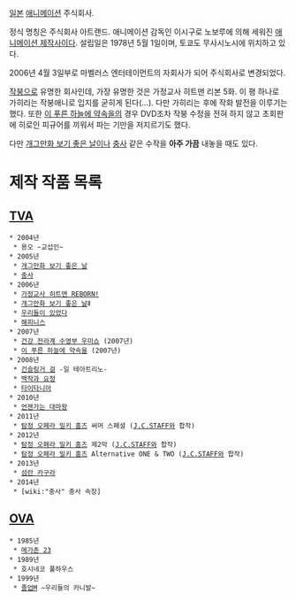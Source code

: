 [[일본]] [[애니메이션]] 주식회사.

정식 명칭은 주식회사 아트랜드. 애니메이션 감독인 이시구로 노보루에 의해 세워진 [[애니메이션 제작사]]이다. 설립일은 1978년 5월 1일이며, 토쿄도 무사시노시에 위치하고 있다. 

2006년 4월 3일부로 마벨러스 엔터테이먼트의 자회사가 되어 주식회사로 변경되었다.

[[작붕]]으로 유명한 회사인데, 가장 유명한 것은 가정교사 히트맨 리본 5화. 이 평 하나로 가히리는 작붕애니로 입지를 굳히게 된다(...). 다만 가히리는 후에 작화 발전을 이루기는 했다. 또한 [[이 푸른 하늘에 약속을]]의 경우 DVD조차 작붕 수정을 전혀 하지 않고 초회판에 히로인 피규어를 끼워서 파는 기만을 저지르기도 했다.

다만 [[개그만화 보기 좋은 날]]이나 [[충사]] 같은 수작을 '''아주 가끔''' 내놓을 때도 있다.

= 제작 작품 목록 =
== [[TVA]] ==
 * 2004년
  * 용오 ~교섭인~
 * 2005년
  * [[개그만화 보기 좋은 날]]
  * [[충사]]
 * 2006년
  * [[가정교사 히트맨 REBORN!]]
  * [[개그만화 보기 좋은 날]]Ⅱ
  * [[우리들이 있었다]]
  * [[해피니스]]
 * 2007년
  * [[건강 전라계 수영부 우미쇼]] (2007년)
  * [[이 푸른 하늘에 약속을]] (2007년)
 * 2008년
  * [[건슬링거 걸]] -일 테아트리노-
  * [[백작과 요정]]
  * [[타이타니아]]
 * 2010년
  * [[언젠가는 대마왕]]
 * 2011년
  * [[탐정 오페라 밀키 홈즈]] 써머 스페셜 ([[J.C.STAFF]]와 합작)
 * 2012년
  * [[탐정 오페라 밀키 홈즈]] 제2막 ([[J.C.STAFF]]와 합작)
  * [[탐정 오페라 밀키 홈즈]] Alternative ONE & TWO ([[J.C.STAFF]]와 합작)
 * 2013년
  * [[섬란 카구라]]
 * 2014년
  * [wiki:"충사" 충사 속장]
== [[OVA]] ==
 * 1985년
  * [[메가존 23]]
 * 1989년
  * 호시네코 풀하우스
 * 1999년
  * [[졸업M]] ~우리들의 카니발~
